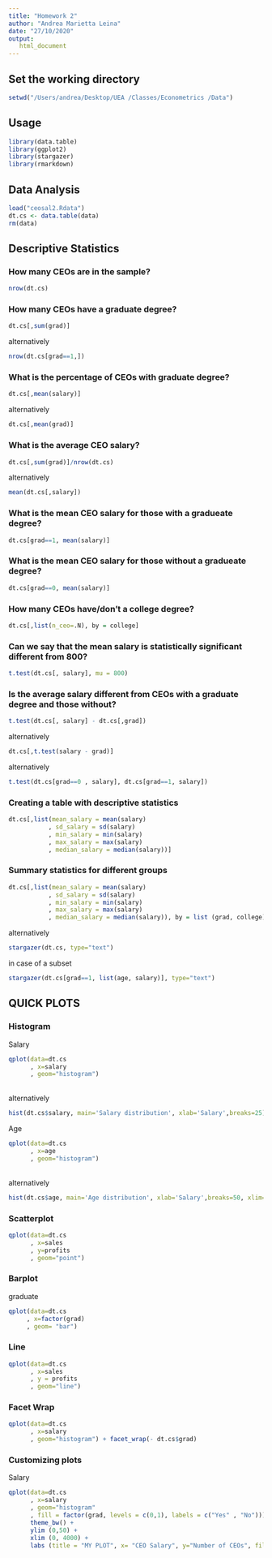 ```yaml
---
title: "Homework 2"
author: "Andrea Marietta Leina"
date: "27/10/2020"
output: 
   html_document
---
```


## Set the working directory

```r
setwd("/Users/andrea/Desktop/UEA /Classes/Econometrics /Data")
```

## Usage
```r
library(data.table)
library(ggplot2)
library(stargazer)
library(rmarkdown)
```

## Data Analysis
```r
load("ceosal2.Rdata")
dt.cs <- data.table(data)
rm(data)
```

## Descriptive Statistics \
### How many CEOs are in the sample?
```r
nrow(dt.cs)
```

### How many CEOs have a graduate degree?
```r
dt.cs[,sum(grad)] 
```
alternatively 
```r
nrow(dt.cs[grad==1,])
```
### What is the percentage of CEOs with graduate degree?
```r
dt.cs[,mean(salary)] 
```
alternatively 
```r
dt.cs[,mean(grad)]
```
### What is the average CEO salary?
```r
dt.cs[,sum(grad)]/nrow(dt.cs) 
```
alternatively 
```r
mean(dt.cs[,salary])
```

### What is the mean CEO salary for those with a gradueate degree?
```r
dt.cs[grad==1, mean(salary)] 
```

### What is the mean CEO salary for those without a gradueate degree?
```r
dt.cs[grad==0, mean(salary)]
```

### How many CEOs have/don't a college degree?
```r
dt.cs[,list(n_ceo=.N), by = college]
```

### Can we say that the mean salary is statistically significant different from 800?
```r
t.test(dt.cs[, salary], mu = 800)
```
### Is the average salary different from CEOs with a graduate degree and those without?
```r
t.test(dt.cs[, salary] - dt.cs[,grad])
```
alternatively 
```r
dt.cs[,t.test(salary - grad)] 
```
alternatively 
```r
t.test(dt.cs[grad==0 , salary], dt.cs[grad==1, salary])
```

### Creating a table with descriptive statistics
```r
dt.cs[,list(mean_salary = mean(salary)
           , sd_salary = sd(salary)
           , min_salary = min(salary)
           , max_salary = max(salary)
           , median_salary = median(salary))]
```
           
### Summary statistics for different groups
```r
dt.cs[,list(mean_salary = mean(salary)
           , sd_salary = sd(salary)
           , min_salary = min(salary)
           , max_salary = max(salary)
           , median_salary = median(salary)), by = list (grad, college)]
```
alternatively 
```r
stargazer(dt.cs, type="text")
```
in case of a subset 
```r
stargazer(dt.cs[grad==1, list(age, salary)], type="text")
```

## QUICK PLOTS
### Histogram
Salary
```r
qplot(data=dt.cs
      , x=salary
      , geom="histogram")
```
\
alternatively
```r
hist(dt.cs$salary, main='Salary distribution', xlab='Salary',breaks=25)
```

      
Age
```r
qplot(data=dt.cs
      , x=age
      , geom="histogram")
```
\
alternatively
```r
hist(dt.cs$age, main='Age distribution', xlab='Salary',breaks=50, xlim=c(30,90))
```


### Scatterplot
```r
qplot(data=dt.cs
      , x=sales
      , y=profits
      , geom="point")
```
      
### Barplot
graduate
```r
qplot(data=dt.cs
     , x=factor(grad)
     , geom= "bar")
```
          
### Line 
```r
qplot(data=dt.cs
      , x=sales
      , y = profits
      , geom="line")
```
      
### Facet Wrap
```r
qplot(data=dt.cs
      , x=salary
      , geom="histogram") + facet_wrap(- dt.cs$grad)
```
      
### Customizing plots
Salary
```r
qplot(data=dt.cs
      , x=salary
      , geom="histogram"
      , fill = factor(grad, levels = c(0,1), labels = c("Yes" , "No"))) +
      theme_bw() +
      ylim (0,50) +
      xlim (0, 4000) +
      labs (title = "MY PLOT", x= "CEO Salary", y="Number of CEOs", fill= "Grad. Degree")
```

